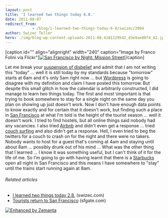 ```yaml
---
layout: post
title: 'I learned two things today 6.8.'
date: 2011-08-07
redirect_from: 
            - /blog/i-learned-two-things-today-6-8/swizec/2094
author: Swizec Teller
hero: ./img/blog-wp-content-uploads-2011-08-4101129542_d3e9ae80f4_m2.jpg
---
```

\[caption id="" align="alignright" width="240" caption="Image by Franco Folini via Flickr"][![San Francisco by Night: Mission Street](./img/blog-wp-content-uploads-2011-08-4101129542_d3e9ae80f4_m2.jpg "San Francisco by Night: Mission Street")](http://www.flickr.com/photos/78425154@N00/4101129542)\[/caption]

Let me break your [suspension of disbelief](http://en.wikipedia.org/wiki/Suspension_of_disbelief "Suspension of disbelief") and admit that I am not writing this "today" ... well it is still today by my standards because "tomorrow" starts at 6am and it's only 5am right now ... but [Wordpress](http://wordpress.org "WordPress") is going to disagree with my definition and claim I have posted this tomorrow. But despite this small glitch in how the calendar is arbitrarily constructed, I did manage to learn two things today. The first and most \\important is that trying to book somewhere to stay for a single night on the same day you plan on showing up just doesn't work. Now I don't have enough data points to know exactly and for certain that it doesn't work, but finding such a place in [San Francisco](<http://maps.google.com/maps?ll=37.7793,-122.4192&spn=0.1,0.1&q=37.7793,-122.4192 (San%20Francisco)&t=h> "San Francisco") at what I'm told is the height of the tourist season ... well it doesn't work. I tried to find hostels, but all online things said nobody had any vacancies. I also tried [Airbnb](http://www.airbnb.com/ "Airbnb") and didn't even get a response ... tried [couch surfing](http://www.couchsurfing.org/ "CouchSurfing") and also didn't get a response. Hell, I even tried to beg the twitters for a couch to crash on for the night and there were no takers. Nobody wants to host for a guest that's coming at 4am and staying until about 8am ... possibly drunk out of his mind ... What was the other thing that I learned ... I know it was something useful, but I can't think of it for the life of me. So I'm going to go with having learnt that there is a [Starbucks](http://Starbucks.com "Starbucks") open all night in San Francisco and this means I have somewhere to "stay" until the trains start running again at 8am.

###### Related articles

- [I learned two things today 2.8.](http://swizec.com/blog/i-learned-two-things-today-2-8/swizec/2059) (swizec.com)
- [Tourists return to San Francisco](http://www.sfgate.com/cgi-bin/article.cgi?f=/c/a/2011/08/06/EDJM1KIINF.DTL) (sfgate.com)

[![Enhanced by Zemanta](http://img.zemanta.com/zemified_e.png?x-id=52252ce6-aede-483b-9135-7208b9b338bc)](http://www.zemanta.com/ "Enhanced by Zemanta")